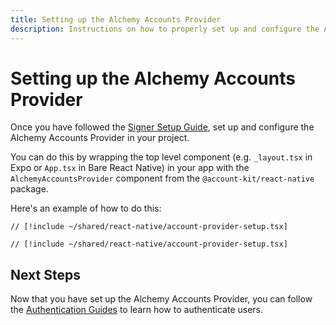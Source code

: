 ```yaml
---
title: Setting up the Alchemy Accounts Provider
description: Instructions on how to properly set up and configure the Alchemy Accounts Provider for your React Native application.
---
```



# Setting up the Alchemy Accounts Provider

<Snippet />

Once you have followed the [Signer Setup Guide](/wallets/react-native/signer/setup-guide), set up and configure the Alchemy Accounts Provider in your project.

You can do this by wrapping the top level component (e.g. `_layout.tsx` in Expo or `App.tsx` in Bare React Native) in your app with the `AlchemyAccountsProvider` component from the `@account-kit/react-native` package.

Here's an example of how to do this:

<CodeBlocks>

```tsx [_layout.tsx (Expo)] twoslash
// [!include ~/shared/react-native/account-provider-setup.tsx]
```

```tsx [App.tsx (Bare React Native)] twoslash
// [!include ~/shared/react-native/account-provider-setup.tsx]
```

</CodeBlocks>

## Next Steps

Now that you have set up the Alchemy Accounts Provider, you can follow the [Authentication Guides](/wallets/react-native/signer/authenticating-users/authenticating-with-otp) to learn how to authenticate users.

